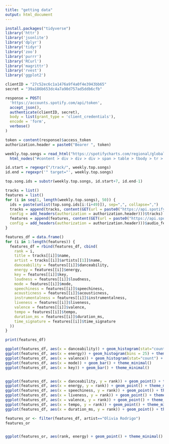 ```yaml
---
title: "getting data"
output: html_document
---
```


```r

install.packages("tidyverse")
library('httr')
library('jsonlite')
library('dplyr')
library('tidyr')
library('zoo')
library('purrr')
library('RCurl')
library('magrittr')
library('rvest')
library('ggplot2')

```

```r

clientID = "27c52ec6c1a1476a9f4a0f4e3943bb65"
secret = "39a186b653dc4a7a90d757ad5ddb6cfb"

response = POST(
  'https://accounts.spotify.com/api/token',
  accept_json(),
  authenticate(clientID, secret),
  body = list(grant_type = 'client_credentials'),
  encode = 'form',
  verbose()
)

token = content(response)$access_token
authorization.header = paste0("Bearer ", token)

weekly.top.songs = read_html("https://spotifycharts.com/regional/global/weekly/latest") %>%
  html_nodes("#content > div > div > div > span > table > tbody > tr > td.chart-table-image > a")

id.start = regexpr("/track/", weekly.top.songs)
id.end = regexpr('" target="', weekly.top.songs)

top.song.ids = substr(weekly.top.songs, id.start+7, id.end-1)

tracks = list()
features = list()
for (i in seq(1, length(weekly.top.songs), 50)) {
  ids = paste(unlist(top.song.ids[i:(i+49)]), sep=",", collapse=",")
  tracks = append(tracks, content(GET(url = paste0("https://api.spotify.com/v1/tracks?ids=", ids),
  config = add_headers(authorization = authorization.header)))$tracks)
  features = append(features, content(GET(url = paste0("https://api.spotify.com/v1/audio-features?ids=", ids),
  config = add_headers(authorization = authorization.header)))$audio_features)
}

features_df = data.frame()
for (i in 1:length(features)) {
  features_df = rbind(features_df, cbind(
    rank = i,
    title = tracks[[i]]$name,
    artist = tracks[[i]]$artists[[1]]$name,
    danceability = features[[i]]$danceability,
    energy = features[[i]]$energy,
    key = features[[i]]$key,
    loudness = features[[i]]$loudness,
    mode = features[[i]]$mode,
    speechiness = features[[i]]$speechiness,
    acousticness = features[[i]]$acousticness,
    instrumentalness = features[[i]]$instrumentalness,
    liveness = features[[i]]$liveness,
    valence = features[[i]]$valence,
    tempo = features[[i]]$tempo,
    duration_ms = features[[i]]$duration_ms,
    time_signature = features[[i]]$time_signature
  ))
}

print(features_df)

```

``` r

ggplot(features_df, aes(x = danceability)) + geom_histogram(stat="count") + theme_minimal()
ggplot(features_df, aes(x = energy)) + geom_histogram(bins = 25) + theme_minimal()
ggplot(features_df, aes(x = valence)) + geom_histogram(stat="count") + theme_minimal()
ggplot(features_df, aes(x = mode)) + geom_bar() + theme_minimal()
ggplot(features_df, aes(x = key)) + geom_bar() + theme_minimal()


ggplot(features_df, aes(x = danceability, y = rank)) + geom_point() + theme_minimal()
ggplot(features_df, aes(x = energy, y = rank)) + geom_point() + theme_minimal()
ggplot(features_df, aes(x = speechiness, y = rank)) + geom_point() + theme_minimal()
ggplot(features_df, aes(x = liveness, y = rank)) + geom_point() + theme_minimal()
ggplot(features_df, aes(x = valence, y = rank)) + geom_point() + theme_minimal()
ggplot(features_df, aes(x = tempo, y = rank)) + geom_point() + theme_minimal()
ggplot(features_df, aes(x = duration_ms, y = rank)) + geom_point() + theme_minimal()

features_or <- filter(features_df, artist=="Olivia Rodrigo")
features_or


ggplot(features_or, aes(rank, energy) + geom_point() + theme_minimal()
       
```

